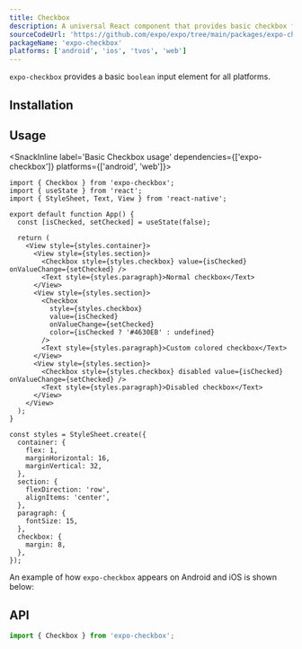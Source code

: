 ```yaml
---
title: Checkbox
description: A universal React component that provides basic checkbox functionality.
sourceCodeUrl: 'https://github.com/expo/expo/tree/main/packages/expo-checkbox'
packageName: 'expo-checkbox'
platforms: ['android', 'ios', 'tvos', 'web']
---
```



`expo-checkbox` provides a basic `boolean` input element for all platforms.

## Installation

<APIInstallSection hideBareInstructions />

## Usage

<SnackInline label='Basic Checkbox usage' dependencies={['expo-checkbox']} platforms={['android', 'web']}>

```tsx
import { Checkbox } from 'expo-checkbox';
import { useState } from 'react';
import { StyleSheet, Text, View } from 'react-native';

export default function App() {
  const [isChecked, setChecked] = useState(false);

  return (
    <View style={styles.container}>
      <View style={styles.section}>
        <Checkbox style={styles.checkbox} value={isChecked} onValueChange={setChecked} />
        <Text style={styles.paragraph}>Normal checkbox</Text>
      </View>
      <View style={styles.section}>
        <Checkbox
          style={styles.checkbox}
          value={isChecked}
          onValueChange={setChecked}
          color={isChecked ? '#4630EB' : undefined}
        />
        <Text style={styles.paragraph}>Custom colored checkbox</Text>
      </View>
      <View style={styles.section}>
        <Checkbox style={styles.checkbox} disabled value={isChecked} onValueChange={setChecked} />
        <Text style={styles.paragraph}>Disabled checkbox</Text>
      </View>
    </View>
  );
}

const styles = StyleSheet.create({
  container: {
    flex: 1,
    marginHorizontal: 16,
    marginVertical: 32,
  },
  section: {
    flexDirection: 'row',
    alignItems: 'center',
  },
  paragraph: {
    fontSize: 15,
  },
  checkbox: {
    margin: 8,
  },
});
```

</SnackInline>

An example of how `expo-checkbox` appears on Android and iOS is shown below:

<ContentSpotlight
  alt="Checkbox component on Android and iOS."
  src="/static/images/sdk/checkbox/example.png"
  className="max-w-[480px]"
/>

## API

```js
import { Checkbox } from 'expo-checkbox';
```

<APISection packageName="expo-checkbox" apiName="Checkbox" />
